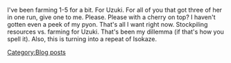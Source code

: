 I've been farming 1-5 for a bit. For Uzuki. For all of you that got three of her in one run, give one to me. Please. Please with a cherry on top? I haven't gotten even a peek of my pyon. That's all I want right now. Stockpiling resources vs. farming for Uzuki. That's been my dillemma (if that's how you spell it). Also, this is turning into a repeat of Isokaze.
[[Category:Blog posts]]